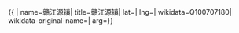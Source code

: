{{ {{{1|PRC admin/showdata}}}|
name=赣江源镇|
title=赣江源镇|
lat=|
lng=|
wikidata=Q100707180|
wikidata-original-name=|
arg={{{arg|}}}}}